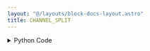 ```yaml
---
layout: "@/layouts/block-docs-layout.astro"
title: CHANNEL_SPLIT
---
```



<PythonDocsDisplay docstring={docstring} />
<AppDisplay app={app} />

<details>
<summary>Python Code</summary>
```python
from flojoy import flojoy, Image, Matrix, DCNpArrayType
from typing import TypedDict
import numpy as np


class IMAGE_CHANNEL_OUTPUTS(TypedDict):
    r: Image
    g: Image
    b: Image
    a: Image


@flojoy
def CHANNEL_SPLIT(default: Image | Matrix) -> IMAGE_CHANNEL_OUTPUTS:
    """The CHANNEL_SPLIT node returns the rgba channels of an image into 4 separate images for direct visualization.

    While the notion of "splitting an image into RGBA channels" is inherently tied to coloured pictures, this function will attempt to make sense of multiple input types.

    Should the input be of type 'Image', then the function will return the RGBA channels.

    Should the input be of type 'Matrix', meaning ideally a 3D 'numpy' array of size (L, M, 3) or (L, M, 4), then the function will return each channel respectively.

    Returns
    -------
    IMAGE_CHANNEL_OUTPUTS
        The images, each channel itself is rendered with alpha=1,
        except the alpha channel itself.
    """

    try:
        if isinstance(default, Image):
            r = default.r
            g = default.g
            b = default.b
            a = default.a

        elif isinstance(default, Matrix):
            r = default.m[..., 0]
            g = default.m[..., 1]
            b = default.m[..., 2]
            a = np.zeros_like(r) if default.m.shape[-1] == 3 else default.m[..., 3]

            if default.m.shape[-1] != 3 or default.m.shape[-1] != 4:
                raise IndexError(
                    "Input array is not of sensible size to split channels"
                )
        else:
            raise TypeError("Unexpected type of the input argument.")

        zeros = np.zeros(r.shape, np.uint8)
        ones = 255 * np.ones(r.shape, np.uint8)

        return IMAGE_CHANNEL_OUTPUTS(
            r=Image(
                r=r,
                g=zeros,
                b=zeros,
                a=ones,
            ),
            g=Image(
                r=zeros,
                g=g,
                b=zeros,
                a=ones,
            ),
            b=Image(
                r=zeros,
                g=zeros,
                b=b,
                a=ones,
            ),
            a=Image(
                r=zeros,
                g=zeros,
                b=zeros,
                a=a,
            ),
        )
    except Exception as e:
        raise e

```
[Find this Flojoy Block on GitHub](https://github.com/flojoy-ai/blocks/blob/main/blocks/TRANSFORMERS/IMAGE_PROCESSING/CHANNEL_SPLIT/CHANNEL_SPLIT.py)
</details>


## Example
